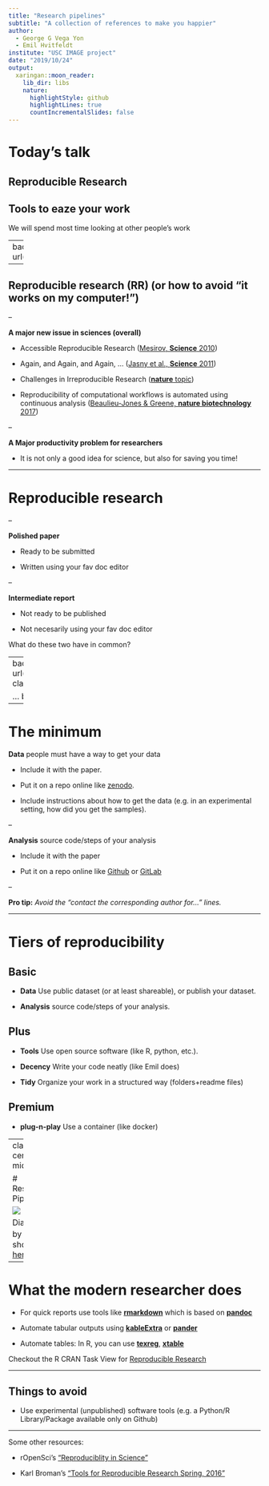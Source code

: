 ```yaml
---
title: "Research pipelines"
subtitle: "A collection of references to make you happier"
author:
  - George G Vega Yon
  - Emil Hvitfeldt
institute: "USC IMAGE project"
date: "2019/10/24"
output:
  xaringan::moon_reader:
    lib_dir: libs
    nature:
      highlightStyle: github
      highlightLines: true
      countIncrementalSlides: false
---
```


# Today's talk

## Reproducible Research

## Tools to eaze your work

We will spend most time looking at other people's work

---
background-image: url("http://giphygifs.s3.amazonaws.com/media/88VqLDyQttwpa/giphy.gif")

---

## Reproducible research (RR) (or how to avoid "it works on my computer!")

--

**A major new issue in sciences (overall)**

* Accessible Reproducible Research ([Mesirov, __Science__ 2010](http://science.sciencemag.org/content/327/5964/415))

* Again, and Again, and Again, ... ([Jasny et al., __Science__ 2011](http://science.sciencemag.org/content/334/6060/1225))

* Challenges in Irreproducible Research ([__nature__ topic](http://www.nature.com/news/reproducibility-1.17552))

* Reproducibility of computational workflows is automated using continuous analysis ([Beaulieu-Jones & Greene, __nature biotechnology__ 2017](https://www.nature.com/articles/nbt.3780?foxtrotcallback=true))

--

**A Major productivity problem for researchers**

* It is not only a good idea for science, but also for saving you time!


---

# Reproducible research

--

**Polished paper**

-  Ready to be submitted

-  Written using your fav doc editor

--

**Intermediate report**

-  Not ready to be published

-  Not necesarily using your fav doc editor

What do these two have in common?

---
background-image: url("http://www.phdcomics.com/comics/archive/phd012618s.gif")
class: center, top, inverse

... both should have pretty figures AND be
reproducible


---

# The minimum

**Data** people must have a way to get your data

-  Include it with the paper.

-  Put it on a repo online like [zenodo](https://zenodo.org).

-  Include instructions about how to get the data (e.g. in an experimental
   setting, how did you get the samples).

--

**Analysis** source code/steps of your analysis

-  Include it with the paper

-  Put it on a repo online like [Github](https://github.com) or [GitLab](https://gitlab.com)

--

**Pro tip:** *Avoid the "contact the corresponding author for..." lines.*

---

# Tiers of reproducibility

## Basic

*  **Data** Use public dataset (or at least shareable), or publish your dataset.

*  **Analysis** source code/steps of your analysis.


## Plus


*  **Tools** Use open source software (like R, python, etc.).

*  **Decency** Write your code neatly (like Emil does)

*  **Tidy** Organize your work in a structured way (folders+readme files)


## Premium

*  **plug-n-play** Use a container (like docker) 

---
class: center, middle

# Research Pipeline

![](fig/pipeline.svg)

Diagram by [문건웅](https://www.linkedin.com/in/%EA%B1%B4%EC%9B%85-%EB%AC%B8-5ab72599/?locale=en_US) showed [here](https://www.slideshare.net/ssuser7e30b2/reproducible-research1)
---

# What the modern researcher does

- For quick reports use tools like [**rmarkdown**](https://cran.r-project.org/package=rmarkdown) which is based on
[**pandoc**](https://pandoc.org)

- Automate tabular outputs using [**kableExtra**](https://cran.r-project.org/package=kableExtra) or
[**pander**](https://cran.r-project.org/package=pander)

- Automate tables: In R, you can use [**texreg**](https://cran.r-project.org/package=texreg), [**xtable**](https://cran.r-project.org/package=xtable)

Checkout the R CRAN Task View for [Reproducible Research](https://cran.r-project.org/web/views/ReproducibleResearch.html)

---

## Things to avoid

*  Use experimental (unpublished) software tools (e.g. a Python/R Library/Package
   available only on Github)

  
---

Some other resources:

- rOpenSci's ["Reproduciblity in Science"](https://ropensci.github.io/reproducibility-guide/)

- Karl Broman's ["Tools for Reproducible Research Spring, 2016"](http://kbroman.org/Tools4RR/)

